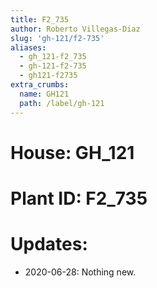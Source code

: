 ```yaml
---
title: F2_735
author: Roberto Villegas-Diaz
slug: 'gh-121/f2-735'
aliases:
  - gh_121-f2_735
  - gh-121-f2-735
  - gh121-f2735
extra_crumbs:
  name: GH121
  path: /label/gh-121
---
```


# **House**: GH_121
# **Plant ID**: F2_735
# **Updates**: 
 - 2020-06-28: Nothing new.
